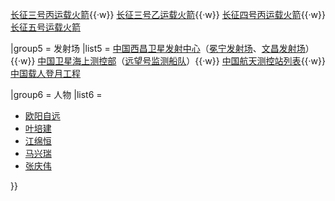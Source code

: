 {{Navbox
|name = 中国探月工程
|title = [[中国探月工程]]（嫦娥工程）
|listclass = hlist
|state = {{{state|<includeonly>autocollapse</includeonly><noinclude>uncollapsed</noinclude>}}}
|image = 

|group1 = 成功執行/运作中
|list1 = 
 {{Navbox |child
    |group1 = 一期
    |list1 = 
* [[嫦娥一号]]（2007年－2009年）
* [[嫦娥二号]]（2010年－2011年）

    |group2 = 二期
    |list2 = 
* [[嫦娥三号]]/[[玉兔号月球车|玉兔号]]（2013年－2016年）
* [[鹊桥号中继卫星]]（2018年至今）
* [[嫦娥四号]]/[[玉兔二号月球车|玉兔二号]]（2018年至今）

    |group3 = 三期
    |list3 = 
* [[探月工程三期再入返回飞行试验器|再入返回飞行试验器]]（2014年至今）
* [[嫦娥五号]]（2020年）
 }}

|group3 = 计划/筹备中
|list3 = 
 {{Navbox |child
    |group1 =  四期
    |list1 = 
* [[嫦娥七号]]（预定2023年）
* [[嫦娥六号]]（预定2024年）
* [[嫦娥八号]]（预定2027年）
 }}

|group4 = 运载火箭
|list4  = [[长征三号甲运载火箭]]{{·w}} [[长征三号丙运载火箭]]{{·w}} [[长征三号乙运载火箭]]{{·w}} [[长征四号丙运载火箭]]{{·w}} [[长征五号运载火箭]]

|group5 = 发射场
|list5  = [[中国西昌卫星发射中心]]（[[中国西昌卫星发射中心|冕宁发射场]]、[[中国文昌航天发射场|文昌发射场]]）{{·w}} [[中国卫星海上测控部‎]]（[[遠望號|远望号监测船队]]）{{·w}} [[中国航天测控站列表]]{{·w}} [[中国探月工程#中国载人登月工程|中国载人登月工程]]

|group6 = 人物
|list6  = 
* [[欧阳自远]]
* [[叶培建]] 
* [[江绵恒]] 
* [[马兴瑞]]
* [[张庆伟]]

}}<noinclude>
{{Documentation}}
</noinclude>